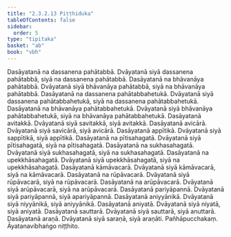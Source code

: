 ```yaml
---
title: "2.3.2.13 Piṭṭhiduka"
tableOfContents: false
sidebar:
  order: 5
type: "tipitaka"
basket: "ab"
book: "vbh"
---
```



<DynamicBreadcrumb />

<Paragraph number="609" book="vbh">
Dasāyatanā na dassanena pahātabbā. Dvāyatanā siyā dassanena pahātabbā, siyā na dassanena pahātabbā. Dasāyatanā na bhāvanāya pahātabbā. Dvāyatanā siyā bhāvanāya pahātabbā, siyā na bhāvanāya pahātabbā. Dasāyatanā na dassanena pahātabbahetukā. Dvāyatanā siyā dassanena pahātabbahetukā, siyā na dassanena pahātabbahetukā. Dasāyatanā na bhāvanāya pahātabbahetukā. Dvāyatanā siyā bhāvanāya pahātabbahetukā, siyā na bhāvanāya pahātabbahetukā. Dasāyatanā avitakkā. Dvāyatanā siyā savitakkā, siyā avitakkā. Dasāyatanā avicārā. Dvāyatanā siyā savicārā, siyā avicārā. Dasāyatanā appītikā. Dvāyatanā siyā sappītikā, siyā appītikā. Dasāyatanā na pītisahagatā. Dvāyatanā siyā pītisahagatā, siyā na pītisahagatā. Dasāyatanā na sukhasahagatā. Dvāyatanā siyā sukhasahagatā, siyā na sukhasahagatā. Dasāyatanā na upekkhāsahagatā. Dvāyatanā siyā upekkhāsahagatā, siyā na upekkhāsahagatā.
</Paragraph>

<Paragraph number="610" book="vbh">
Dasāyatanā kāmāvacarā. Dvāyatanā siyā kāmāvacarā, siyā na kāmāvacarā. Dasāyatanā na rūpāvacarā. Dvāyatanā siyā rūpāvacarā, siyā na rūpāvacarā. Dasāyatanā na arūpāvacarā. Dvāyatanā siyā arūpāvacarā, siyā na arūpāvacarā. Dasāyatanā pariyāpannā. Dvāyatanā siyā pariyāpannā, siyā apariyāpannā. Dasāyatanā aniyyānikā. Dvāyatanā siyā niyyānikā, siyā aniyyānikā. Dasāyatanā aniyatā. Dvāyatanā siyā niyatā, siyā aniyatā. Dasāyatanā sauttarā. Dvāyatanā siyā sauttarā, siyā anuttarā. Dasāyatanā araṇā. Dvāyatanā siyā saraṇā, siyā araṇāti.

</Paragraph>

<Paragraph number="611" type="center" book="vbh">
Pañhāpucchakaṃ.



</Paragraph>

<Paragraph number="612" type="center" book="vbh">
Āyatanavibhaṅgo niṭṭhito.
</Paragraph>